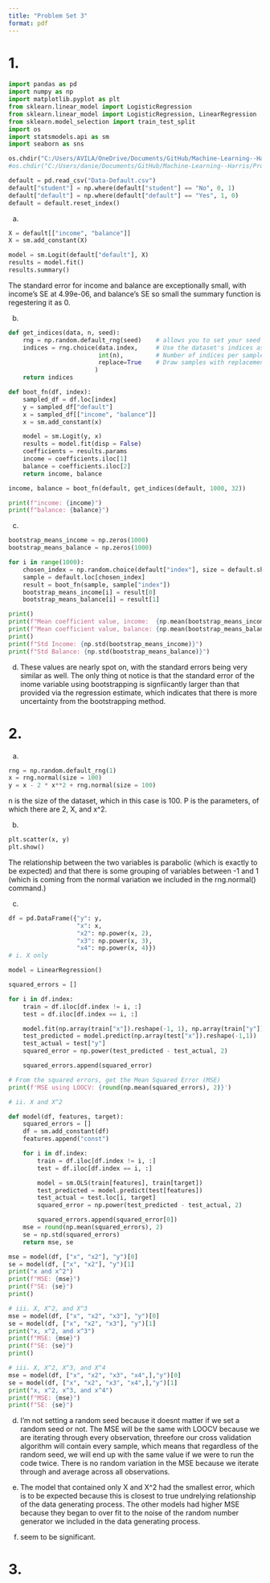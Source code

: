 ```yaml
---
title: "Problem Set 3"
format: pdf
---
```


# 1.
```python
import pandas as pd
import numpy as np
import matplotlib.pyplot as plt
from sklearn.linear_model import LogisticRegression
from sklearn.linear_model import LogisticRegression, LinearRegression
from sklearn.model_selection import train_test_split
import os
import statsmodels.api as sm
import seaborn as sns

os.chdir("C:/Users/AVILA/OneDrive/Documents/GitHub/Machine-Learning--Harris/Problem-Set-3")
#os.chdir("C:/Users/danie/Documents/GitHub/Machine-Learning--Harris/Problem-set-3")

default = pd.read_csv("Data-Default.csv")
default["student"] = np.where(default["student"] == "No", 0, 1)
default["default"] = np.where(default["default"] == "Yes", 1, 0)
default = default.reset_index()

```


(a)
```python
X = default[["income", "balance"]]
X = sm.add_constant(X)

model = sm.Logit(default["default"], X)
results = model.fit()
results.summary()
```

The standard error for income and balance are exceptionally small, with income's SE at 4.99e-06, and balance's SE
so small the summary function is regestering it as 0. 


(b)
```python

def get_indices(data, n, seed):
    rng = np.random.default_rng(seed)    # allows you to set your seed
    indices = rng.choice(data.index,     # Use the dataset's indices as the input
                         int(n),         # Number of indices per sample
                         replace=True    # Draw samples with replacement
                        )
    return indices

def boot_fn(df, index):
    sampled_df = df.loc[index]
    y = sampled_df["default"]
    x = sampled_df[["income", "balance"]]
    x = sm.add_constant(x)

    model = sm.Logit(y, x)
    results = model.fit(disp = False)
    coefficients = results.params
    income = coefficients.iloc[1]
    balance = coefficients.iloc[2]
    return income, balance

income, balance = boot_fn(default, get_indices(default, 1000, 32))

print(f"income: {income}")
print(f"balance: {balance}")


```

(c)
```python
bootstrap_means_income = np.zeros(1000)
bootstrap_means_balance = np.zeros(1000)

for i in range(1000):
    chosen_index = np.random.choice(default["index"], size = default.shape[0], replace = True)
    sample = default.loc[chosen_index]
    result = boot_fn(sample, sample["index"])
    bootstrap_means_income[i] = result[0]
    bootstrap_means_balance[i] = result[1]

print()
print(f"Mean coefficient value, income:  {np.mean(bootstrap_means_income)}")
print(f"Mean coefficient value, balance: {np.mean(bootstrap_means_balance)}")
print()
print(f"Std Income: {np.std(bootstrap_means_income)}")
print(f"Std Balance: {np.std(bootstrap_means_balance)}")

```

(d)
These values are nearly spot on, with the standard errors being very similar as well. The only thing ot notice is that the standard error of the inome variable using bootstrapping is signfiicantly larger than that provided via the regression estimate, which indicates that there is more uncertainty from the bootstrapping method. 

# 2. 
(a)
```python
rng = np.random.default_rng(1)
x = rng.normal(size = 100)
y = x - 2 * x**2 + rng.normal(size = 100)

```

n is the size of the dataset, which in this case is 100. P is the parameters, of which there are 2, X, and x^2. 

(b)
```python
plt.scatter(x, y)
plt.show()
```

The relationship between the two variables is parabolic (which is exactly to be expected) and that there is some grouping of variables between -1 and 1 (which is coming from the normal variation we included in the rng.normal() command.)

(c)
```python

df = pd.DataFrame({"y": y,
                   "x": x,
                   "x2": np.power(x, 2),
                   "x3": np.power(x, 3),
                   "x4": np.power(x, 4)})
# i. X only

model = LinearRegression()

squared_errors = []

for i in df.index:
    train = df.iloc[df.index != i, :]
    test = df.iloc[df.index == i, :]

    model.fit(np.array(train["x"]).reshape(-1, 1), np.array(train["y"]))
    test_predicted = model.predict(np.array(test["x"]).reshape(-1,1))
    test_actual = test["y"]
    squared_error = np.power(test_predicted - test_actual, 2)

    squared_errors.append(squared_error)

# From the squared errors, get the Mean Squared Error (MSE)
print(f'MSE using LOOCV: {round(np.mean(squared_errors), 2)}')
```

```python
# ii. X and X^2

def model(df, features, target):
    squared_errors = []
    df = sm.add_constant(df)
    features.append("const")

    for i in df.index:
        train = df.iloc[df.index != i, :]
        test = df.iloc[df.index == i, :]

        model = sm.OLS(train[features], train[target])
        test_predicted = model.predict(test[features])
        test_actual = test.loc[i, target]
        squared_error = np.power(test_predicted - test_actual, 2)

        squared_errors.append(squared_error[0])
    mse = round(np.mean(squared_errors), 2)
    se = np.std(squared_errors)
    return mse, se

mse = model(df, ["x", "x2"], "y")[0]
se = model(df, ["x", "x2"], "y")[1]
print("x and x^2")
print(f"MSE: {mse}")
print(f"SE: {se}")
print()

# iii. X, X^2, and X^3
mse = model(df, ["x", "x2", "x3"], "y")[0]
se = model(df, ["x", "x2", "x3"], "y")[1]
print("x, x^2, and x^3")
print(f"MSE: {mse}")
print(f"SE: {se}")
print()

# iii. X, X^2, X^3, and X^4
mse = model(df, ["x", "x2", "x3", "x4",],"y")[0]
se = model(df, ["x", "x2", "x3", "x4",],"y")[1]
print("x, x^2, x^3, and x^4")
print(f"MSE: {mse}")
print(f"SE: {se}")

```

(d)
I'm not setting a random seed because it doesnt matter if we set a random seed or not. The MSE will be the same with LOOCV because we are iterating through every observation, threefore our cross validation algorithm will contain every sample, which means that regardless of the random seed, we will end up with the same value if we were to run the code twice. There is no random variation in the MSE because we iterate through and average across all observations.

(e)
The model that contained only X and X^2 had the smallest error, which is to be expected because this is closest to true undrelying relationship of the data generating process. The other models had higher MSE because they began to over fit to the noise of the random number generator we included in the data generating process.

(d)
seem to be significant.

# 3.
```python


```